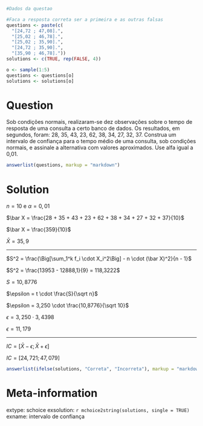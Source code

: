 ```r
#Dados da questao

#Faca a resposta correta ser a primeira e as outras falsas
questions <- paste(c(
  "[24,72 ; 47,08].",
  "[25,02 ; 46,78].",
  "[25,02 ; 35,90].",
  "[24,72 ; 35,90].",
  "[35,90 ; 46,78]."))
solutions <- c(TRUE, rep(FALSE, 4))

o <- sample(1:5)
questions <- questions[o]
solutions <- solutions[o]
```

Question
========
Sob condições normais, realizaram-se dez observações sobre o tempo de resposta de uma consulta a certo banco de dados. Os resultados, em segundos, foram: 28, 35, 43, 23, 62, 38, 34, 27, 32, 37. Construa um intervalo de confiança para o tempo médio de uma consulta, sob condições normais, e assinale a alternativa com valores aproximados. Use alfa igual a 0,01.

```r
answerlist(questions, markup = "markdown")
```

Solution
========
$n = 10$ e $\alpha = 0,01$

$\bar X = \frac{28 + 35 + 43 + 23 + 62 + 38 + 34 + 27 + 32 + 37}{10}$

$\bar X = \frac{359}{10}$

$\bar X = 35,9$

-------------------------------

$S^2 = \frac{\Big[\sum_1^k f_i \cdot X_i^2\Big] - n \cdot (\bar X)^2}{n - 1}$

$S^2 = \frac{13953 - 12888,1}{9} = 118,3222$

$S = 10,8776$

$\epsilon = t \cdot \frac{S}{\sqrt n}$

$\epsilon = 3,250 \cdot \frac{10,8776}{\sqrt 10}$

$\epsilon = 3,250 \cdot 3,4398$

$\epsilon = 11,179$

-------------------------------

$IC = [\bar X - \epsilon; \bar X + \epsilon]$

$IC = [24,721; 47,079]$

```r
answerlist(ifelse(solutions, "Correta", "Incorreta"), markup = "markdown")
```

Meta-information
================
extype: schoice
exsolution: `r mchoice2string(solutions, single = TRUE)`
exname: intervalo de confiança